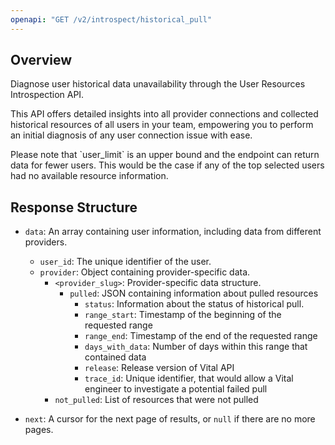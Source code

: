 ```yaml
---
openapi: "GET /v2/introspect/historical_pull"
---
```



## Overview

Diagnose user historical data unavailability through the User Resources Introspection API.

This API offers detailed insights into all provider connections and collected historical resources of all users in your team,
empowering you to perform an initial diagnosis of any user connection issue with ease.

<Warning>
Please note that `user_limit` is an upper bound and the endpoint can return data for fewer users.
This would be the case if any of the top selected users had no available resource information.
</Warning>

## Response Structure

- `data`: An array containing user information, including data from different providers.
  - `user_id`: The unique identifier of the user.
  - `provider`: Object containing provider-specific data.
    - `<provider_slug>`: Provider-specific data structure.
      - `pulled`: JSON containing information about pulled resources
        - `status`: Information about the status of historical pull. 
        - `range_start`: Timestamp of the beginning of the requested range
        - `range_end`: Timestamp of the end of the requested range
        - `days_with_data`: Number of days within this range that contained data
        - `release`: Release version of Vital API
        - `trace_id`: Unique identifier, that would allow a Vital engineer to investigate a potential failed pull
     - `not_pulled`: List of resources that were not pulled

- `next`: A cursor for the next page of results, or `null` if there are no more pages.
